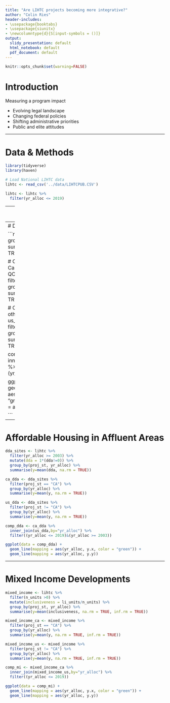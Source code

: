 ```yaml
---
title: "Are LIHTC projects becoming more integrative?"
author: "Colin Ries"
header-includes:
- \usepackage{booktabs}
- \usepackage{siunitx}
- \newcolumntype{d}{S[input-symbols = ()]}
output:
  slidy_presentation: default
  html_notebook: default
  pdf_document: default
---
```


```r

knitr::opts_chunk$set(warning=FALSE)

```

# Introduction

Measuring a program impact

- Evolving legal landscape
- Changing federal policies
- Shifting administrative priorities
- Public and elite attitudes


---

# Data & Methods

```r

library(tidyverse)
library(haven)

```


```r
# Load National LIHTC data
lihtc <- read_csv('../data/LIHTCPUB.CSV')

lihtc <- lihtc %>% 
  filter(yr_alloc <= 2019)

```
---
# Data & Methods
## Examining Data Quality

```r

# Normalize the values for QCT and DDA
lihtc <- lihtc %>% 
  mutate(qct = 0+ 1*(qct==1)) %>% 
  # Do not distinguish between metro, non-metro, and gulf opportunity zone DDAs
  mutate(dda = 1*(dda!=0))

# lihtc_ca <- lihtc_ca %>% 
lihtc_ca <- lihtc %>% 
  #filter(yr_alloc <= 2018) %>% 
  filter(proj_st == 'CA') 

# Calculate the number of projects allocated credits by year
ggplot(mapping = aes(x=yr_alloc)) +
  #geom_freqpoly(data = lihtc) +
  geom_freqpoly(data = lihtc_ca)

# Calculate the total number of low-income units for each allocation year
li_units_ca <- lihtc_ca %>% 
  group_by(yr_alloc) %>% 
  summarise(y = sum(li_units, na.rm=TRUE))

ggplot(data = li_units_ca, mapping = aes(x=yr_alloc, y=y)) +
  geom_line()


```
---
# De-concentrating Poverty

```r

qct_sites <- lihtc %>% 
  group_by(proj_st, yr_alloc) %>%
  summarise(y=mean(qct, na.rm = TRUE))

# Calculate the proportion of California LIHTC projects in QCTs
ca_qcts <- qct_sites %>% 
  filter(proj_st == "CA") %>% 
  group_by(yr_alloc) %>% 
  summarise(y=mean(y, na.rm = TRUE))

# Calculate the proportion of all other LIHTC projects in QCTs
us_qcts <- qct_sites %>%
  filter(proj_st != "CA") %>%
  group_by(yr_alloc) %>% 
  summarise(y=mean(y, na.rm = TRUE))

comp_qcts <- ca_qcts %>% 
  inner_join(us_qcts,by="yr_alloc") %>% 
  filter((yr_alloc <= 2019)&(yr_alloc >= 2003))

ggplot(data = comp_qcts) +
  geom_line(mapping = aes(yr_alloc, y.x, color = "green")) +
  geom_line(mapping = aes(yr_alloc, y.y))

```
---
# Affordable Housing in Affluent Areas

```r

dda_sites <- lihtc %>%
  filter(yr_alloc >= 2003) %>% 
  mutate(dda = 1*(dda!=0)) %>%
  group_by(proj_st, yr_alloc) %>%
  summarise(y=mean(dda, na.rm = TRUE))

ca_dda <- dda_sites %>% 
  filter(proj_st == "CA") %>% 
  group_by(yr_alloc) %>% 
  summarise(y=mean(y, na.rm = TRUE))

us_dda <- dda_sites %>%
  filter(proj_st != "CA") %>%
  group_by(yr_alloc) %>% 
  summarise(y=mean(y, na.rm = TRUE))

comp_dda <- ca_dda %>% 
  inner_join(us_dda,by="yr_alloc") %>% 
  filter((yr_alloc <= 2019)&(yr_alloc >= 2003))

ggplot(data = comp_dda) +
  geom_line(mapping = aes(yr_alloc, y.x, color = "green")) +
  geom_line(mapping = aes(yr_alloc, y.y))
```

---
# Mixed Income Developments

```r

mixed_income <- lihtc %>% 
  filter(n_units >0) %>% 
  mutate(inclusiveness = li_units/n_units) %>% 
  group_by(proj_st, yr_alloc) %>% 
  summarise(y=mean(inclusiveness, na.rm = TRUE, inf.rm = TRUE))

mixed_income_ca <- mixed_income %>% 
  filter(proj_st == "CA") %>% 
  group_by(yr_alloc) %>% 
  summarise(y=mean(y, na.rm = TRUE, inf.rm = TRUE))

mixed_income_us <- mixed_income %>% 
  filter(proj_st != "CA") %>% 
  group_by(yr_alloc) %>% 
  summarise(y=mean(y, na.rm = TRUE, inf.rm = TRUE))

comp_mi <- mixed_income_ca %>% 
  inner_join(mixed_income_us,by="yr_alloc") %>% 
  filter((yr_alloc <= 2019))

ggplot(data = comp_mi) +
  geom_line(mapping = aes(yr_alloc, y.x, color = "green")) +
  geom_line(mapping = aes(yr_alloc, y.y))

```

